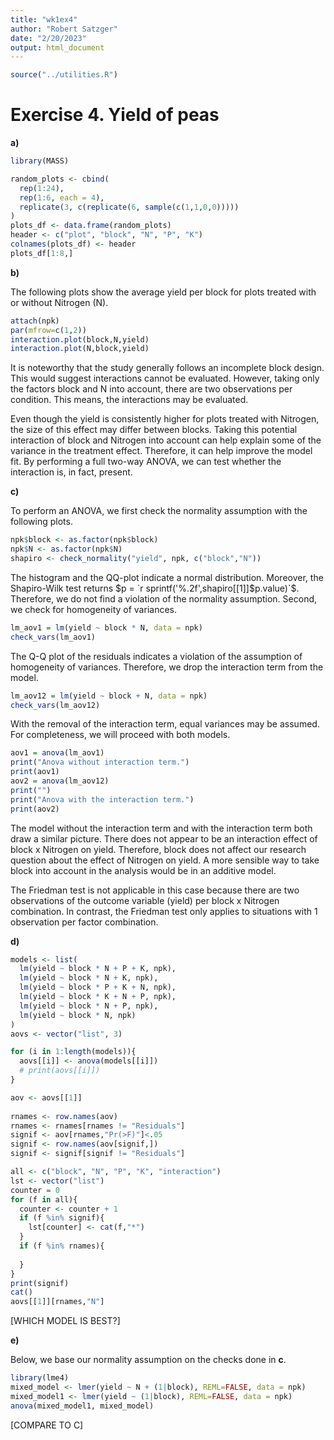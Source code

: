 ---
title: "wk1ex4"
author: "Robert Satzger"
date: "2/20/2023"
output: html_document
---

```{r, include=FALSE}
source("../utilities.R")
```

# Exercise 4. Yield of peas
**a)**
```{r, include = F}
library(MASS)
```

```{r}
random_plots <- cbind(
  rep(1:24),
  rep(1:6, each = 4),
  replicate(3, c(replicate(6, sample(c(1,1,0,0)))))
)
plots_df <- data.frame(random_plots)
header <- c("plot", "block", "N", "P", "K")
colnames(plots_df) <- header
plots_df[1:8,]
```

**b)**

The following plots show the average yield per block for plots treated with or without Nitrogen (N).

```{r, echo=FALSE}
attach(npk)
par(mfrow=c(1,2))
interaction.plot(block,N,yield)
interaction.plot(N,block,yield)
```
It is noteworthy that the study generally follows an incomplete block design. This would suggest interactions cannot be evaluated. However, taking only the factors block and N into account, there are two observations per condition. This means, the interactions may be evaluated.

Even though the yield is consistently higher for plots treated with Nitrogen, the size of this effect may differ between blocks. Taking this potential interaction of block and Nitrogen into account can help explain some of the variance in the treatment effect. Therefore, it can help improve the model fit. By performing a full two-way ANOVA, we can test whether the interaction is, in fact, present.

**c)**

To perform an ANOVA, we first check the normality assumption with the following plots.

```{r}
npk$block <- as.factor(npk$block)
npk$N <- as.factor(npk$N)
shapiro <- check_normality("yield", npk, c("block","N"))
```
The histogram and the QQ-plot indicate a normal distribution. Moreover, the Shapiro-Wilk test returns $p = `r sprintf('%.2f',shapiro[[1]]$p.value)`$. Therefore, we do not find a violation of the normality assumption.
Second, we check for homogeneity of variances.

```{r}
lm_aov1 = lm(yield ~ block * N, data = npk)
check_vars(lm_aov1)
```
The Q-Q plot of the residuals indicates a violation of the assumption of homogeneity of variances. Therefore, we drop the interaction term from the model.

```{r}
lm_aov12 = lm(yield ~ block + N, data = npk)
check_vars(lm_aov12)
```

With the removal of the interaction term, equal variances may be assumed. For completeness, we will proceed with both models.

```{r}
aov1 = anova(lm_aov1)
print("Anova without interaction term.")
print(aov1)
aov2 = anova(lm_aov12)
print("")
print("Anova with the interaction term.")
print(aov2)
```
The model without the interaction term and with the interaction term both draw a similar picture. There does not appear to be an interaction effect of block x Nitrogen on yield. Therefore, block does not affect our research question about the effect of Nitrogen on yield. A more sensible way to take block into account in the analysis would be in an additive model.

The Friedman test is not applicable in this case because there are two observations of the outcome variable (yield) per block x Nitrogen combination. In contrast, the Friedman test only applies to situations with 1 observation per factor combination.

**d)**

```{r}
models <- list(
  lm(yield ~ block * N + P + K, npk),
  lm(yield ~ block * N + K, npk),
  lm(yield ~ block * P + K + N, npk),
  lm(yield ~ block * K + N + P, npk),
  lm(yield ~ block * N + P, npk),
  lm(yield ~ block * N, npk)
)
aovs <- vector("list", 3)

for (i in 1:length(models)){
  aovs[[i]] <- anova(models[[i]])
  # print(aovs[[i]])
}

aov <- aovs[[1]]
            
rnames <- row.names(aov)
rnames <- rnames[rnames != "Residuals"]
signif <- aov[rnames,"Pr(>F)"]<.05
signif <- row.names(aov[signif,])
signif <- signif[signif != "Residuals"]

all <- c("block", "N", "P", "K", "interaction")
lst <- vector("list")
counter = 0
for (f in all){
  counter <- counter + 1
  if (f %in% signif){
    lst[counter] <- cat(f,"*")
  }
  if (f %in% rnames){
    
  }
}
print(signif)
cat()
aovs[[1]][rnames,"N"]
```
[WHICH MODEL IS BEST?]


**e)**

Below, we base our normality assumption on the checks done in **c**.

```{r}
library(lme4)
mixed_model <- lmer(yield ~ N + (1|block), REML=FALSE, data = npk)
mixed_model1 <- lmer(yield ~ (1|block), REML=FALSE, data = npk)
anova(mixed_model1, mixed_model)
```
[COMPARE TO C]
